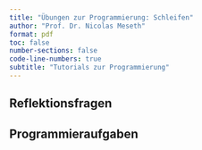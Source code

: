 ```yaml
---
title: "Übungen zur Programmierung: Schleifen"
author: "Prof. Dr. Nicolas Meseth"
format: pdf
toc: false
number-sections: false
code-line-numbers: true
subtitle: "Tutorials zur Programmierung"
---
```


## Reflektionsfragen

## Programmieraufgaben




